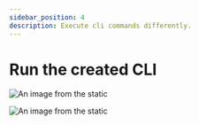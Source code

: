 ```yaml
---
sidebar_position: 4
description: Execute cli commands differently.
---
```


# Run the created CLI

![An image from the static](/img/docusaurus.png)

![An image from the static](/img/homer.gif)
